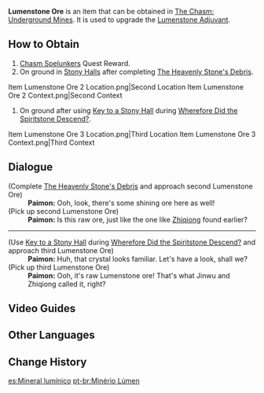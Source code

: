 {{Item Infobox
|id          = 101644
|image       = Item Lumenstone Ore.png
|type        = Adventure Items
|invCategory = Precious Items
|rarity      = 3
|description = The raw ore from which Lumenstone may be found. If processed properly, it can be used to strengthen the [[Lumenstone Adjuvant]] you have. Why not hit [[Jinwu]] up and ask her?
|source1     = [[Chasm Spelunkers]] Quest Reward
|source2     = Found in the [[The Chasm: Underground Mines]]
}}
'''Lumenstone Ore''' is an item that can be obtained in [[The Chasm: Underground Mines]]. It is used to upgrade the [[Lumenstone Adjuvant]].

==How to Obtain==
# [[Chasm Spelunkers]] Quest Reward.
# On ground in [[Stony Halls]] after completing [[The Heavenly Stone's Debris]].<gallery hideaddbutton="true" captionalign="center">
Item Lumenstone Ore 2 Location.png|Second Location
Item Lumenstone Ore 2 Context.png|Second Context
</gallery>
# On ground after using [[Key to a Stony Hall]] during [[Wherefore Did the Spiritstone Descend?]].<gallery hideaddbutton="true" captionalign="center">
Item Lumenstone Ore 3 Location.png|Third Location
Item Lumenstone Ore 3 Context.png|Third Context
</gallery>

==Dialogue==
{{Dialogue start}}
;(Complete [[The Heavenly Stone's Debris]] and approach second Lumenstone Ore)
:'''Paimon:''' Ooh, look, there's some shining ore here as well!
;(Pick up second Lumenstone Ore)
:'''Paimon:''' Is this raw ore, just like the one like [[Zhiqiong]] found earlier?
----
;(Use [[Key to a Stony Hall]] during [[Wherefore Did the Spiritstone Descend?]] and approach third Lumenstone Ore)
:'''Paimon:''' Huh, that crystal looks familiar. Let's have a look, shall we?
;(Pick up third Lumenstone Ore)
:'''Paimon:''' Ooh, it's raw Lumenstone ore! That's what Jinwu and Zhiqiong called it, right?
{{Dialogue end}}

==Video Guides==
{{EVT
|video1   = https://youtu.be/2NVTzMIwURM
|caption1 = Lumenstone Ore Location
}}

==Other Languages==
{{Other Languages
|en      = Lumenstone Ore
|zhs     = 流明石原矿
|zhs_rm  = Liúmíng-shí Yuánkuàng
|zht     = 流明石原礦
|zht_rm  = Liúmíng-shí Yuánkuàng
|zh_tl   = Lumenstone Raw Ore
|ja      = 流明石の原鉱
|ja_rm   = Ryuumei-seki no Genkou{{Assumed}}
|ja_tl   = Lumenstone Raw Ore
|ko      = {{tt|유명석|流明石}} {{tt|원석|原石}}
|ko_rm   = Yumyeongseok Wonseok
|ko_tl   = Lumenstone Ore
|es      = Mineral lumínico
|es_tl   = 
|fr      = Minerai de lumen
|fr_tl   = Lumen Ore
|ru      = Светоносная руда
|ru_tl   = 
|th      = Lumenstone Ore
|vi      = Quặng {{tt|Lưu Minh|流明}}
|vi_tl   = 
|de      = Lumensteinerz
|de_tl   = Lumenstone Ore
|id      = Lumenstone Ore
|pt      = Minério Lúmen
|pt_tl   = 
}}

==Change History==
{{Change History|2.6}}

[[es:Mineral lumínico]]
[[pt-br:Minério Lúmen]]
